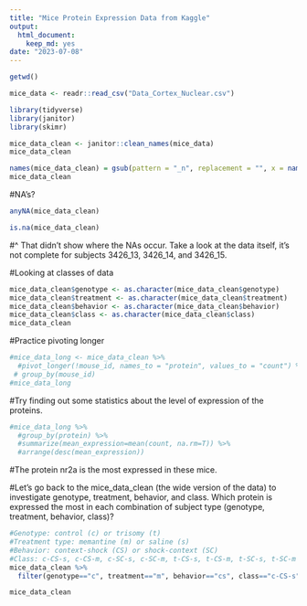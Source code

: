 ---
title: "Mice Protein Expression Data from Kaggle"
output: 
  html_document: 
    keep_md: yes
date: "2023-07-08"
---

```{r}
getwd()
```
```{r}
mice_data <- readr::read_csv("Data_Cortex_Nuclear.csv")
```
```{r}
library(tidyverse)
library(janitor)
library(skimr)
```

```{r}
mice_data_clean <- janitor::clean_names(mice_data)
mice_data_clean
```

```{r}
names(mice_data_clean) = gsub(pattern = "_n", replacement = "", x = names(mice_data_clean))
mice_data_clean
```
#NA's?
```{r}
anyNA(mice_data_clean) 
```
```{r}
is.na(mice_data_clean)
```
#^ That didn't show where the NAs occur. Take a look at the data itself, it's not complete for subjects 3426_13, 3426_14, and 3426_15. 

#Looking at classes of data
```{r}
mice_data_clean$genotype <- as.character(mice_data_clean$genotype)
mice_data_clean$treatment <- as.character(mice_data_clean$treatment)
mice_data_clean$behavior <- as.character(mice_data_clean$behavior)
mice_data_clean$class <- as.character(mice_data_clean$class)
mice_data_clean
```

#Practice pivoting longer 
```{r}
#mice_data_long <- mice_data_clean %>% 
  #pivot_longer(!mouse_id, names_to = "protein", values_to = "count") %>% 
 # group_by(mouse_id) 
#mice_data_long
```
#Try finding out some statistics about the level of expression of the proteins.
```{r}
#mice_data_long %>%
  #group_by(protein) %>%
  #summarize(mean_expression=mean(count, na.rm=T)) %>% 
  #arrange(desc(mean_expression))
```
#The protein nr2a is the most expressed in these mice. 

#Let's go back to the mice_data_clean (the wide version of the data) to investigate genotype, treatment, behavior, and class. Which protein is expressed the most in each combination of subject type (genotype, treatment, behavior, class)?
```{r}
#Genotype: control (c) or trisomy (t)
#Treatment type: memantine (m) or saline (s)
#Behavior: context-shock (CS) or shock-context (SC)
#Class: c-CS-s, c-CS-m, c-SC-s, c-SC-m, t-CS-s, t-CS-m, t-SC-s, t-SC-m
mice_data_clean %>%
  filter(genotype=="c", treatment=="m", behavior=="cs", class=="c-CS-s")
```

```{r}
mice_data_clean
```

